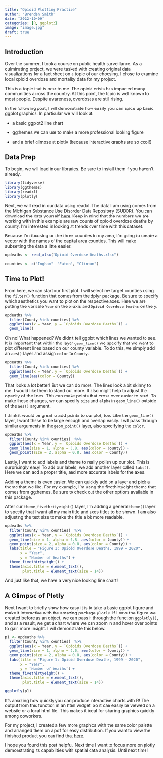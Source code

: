 ```yaml
---
title: "Opioid Plotting Practice"
author: "Brenden Smith"
date: "2022-10-09"
categories: [R, ggplot2]
image: "image.jpg"
draft: true
---
```


## Introduction

Over the summer, I took a course on public health surveillance. As a culminating project, we were tasked with creating original data visualizations for a fact sheet on a topic of our choosing. I chose to examine local opioid overdose and mortality data for my project.

This is a topic that is near to me. The opioid crisis has impacted many communities across the country. At this point, the topic is well known to most people. Despite awareness, overdoses are still rising.

In the following post, I will demonstrate how easily you can spice up basic ggplot graphics. In particular we will look at:

-   a basic ggplot2 line chart

-   ggthemes we can use to make a more professional looking figure

-   and a brief glimpse at plotly (because interactive graphs are so cool!)

## Data Prep

To begin, we will load in our libraries. Be sure to install them if you haven't already.

```r
library(tidyverse)
library(ggthemes)
library(readxl)
library(plotly)
```

Next, we will read in our data using readxl. The data I am using comes from the Michigan Substance Use Disorder Data Repository (SUDDR). You can download the data yourself [here](https://mi-suddr.com/opioids/). Keep in mind that the numbers we are working with in this example are raw counts of opioid overdose deaths by county. I'm interested in looking at trends over time with this dataset.

Because I'm focusing on the three counties in my area, I'm going to create a vector with the names of the capital area counties. This will make subsetting the data a little easier.

```r
opdeaths <- read_xlsx("Opioid Overdose Deaths.xlsx")

counties <- c("Ingham", "Eaton", "Clinton")
```

## Time to Plot!

From here, we can start our first plot. I will select my target counties using the `filter()` function that comes from the dplyr package. Be sure to specify which aesthetics you want to plot on the respective axes. Here we are putting the variable `Year` on the x-axis and `Opioid Overdose Deaths` on the y.

```r
opdeaths %>%
  filter(County %in% counties) %>%
  ggplot(aes(x = Year, y = `Opioids Overdose Deaths`)) +
  geom_line()
```

Oh no! What happened? We didn't tell ggplot which lines we wanted to see. It is important that within the layer `geom_line()` we specify that we want to plot different lines based on our county variable. To do this, we simply add an `aes()` layer and assign `color` to `County`.

```r
opdeaths %>%
  filter(County %in% counties) %>%
  ggplot(aes(x = Year, y = `Opioids Overdose Deaths`)) +
  geom_line(aes(color = County))
```

That looks a lot better! But we can do more. The lines look a bit skinny to me. I would like them to stand out more. It also might help to adjust the opacity of the lines. This can make points that cross over easier to read. To make these changes, we can specify `size` and `alpha` in `geom_line()` outside of the `aes()` argument.

I think it would be great to add points to our plot, too. Like the `geom_line()` layer, I want these to be large enough and overlap easily. I will pass through similar arguments in the `geom_point()` layer, also specifying the `color`.

```r

opdeaths %>%
  filter(County %in% counties)  %>%
  ggplot(aes(x = Year, y = `Opioids Overdose Deaths`)) +
  geom_line(size = 1, alpha = 0.8, aes(color = County)) +
  geom_point(size = 2, alpha = 0.8, aes(color = County))
```

Lastly, I want to add labels and theme to really polish up our plot. This is surprisingly easy! To add our labels, we add another layer called `labs()`. Here we can add a proper title, and more accurate labels for the axes.

Adding a theme is even easier. We can quickly add on a layer and pick a theme that we like. For my example, I'm using the fivethirtyeight theme that comes from ggthemes. Be sure to check out the other options available in this package.

After our `theme_fivethrityeight()` layer, I'm adding a general `theme()` layer to specify that I want all my main title and axes titles to be shown. I am also adjusting the text size to make the title a bit more readable.

```r

opdeaths %>%
  filter(County %in% counties)  %>%
  ggplot(aes(x = Year, y = `Opioids Overdose Deaths`)) +
  geom_line(size = 1, alpha = 0.8, aes(color = County)) +
  geom_point(size = 2, alpha = 0.8, aes(color = County)) +
  labs(title = "Figure 1: Opioid Overdose Deaths, 1999 – 2020",
       x = "Year",
       y = "Number of Deaths") +
  theme_fivethirtyeight() +
  theme(axis.title = element_text(),
        plot.title = element_text(size = 14))
```

And just like that, we have a very nice looking line chart!

## A Glimpse of Plotly

Next I want to briefly show how easy it is to take a basic ggplot figure and make it interactive with the amazing package `plotly`. If I save the figure we created before as an object, we can pass it through the function `ggplotly()`, and as a result, we get a chart where we can zoom in and hover over points to gain more insight. I will demonstrate this below.

```r
p1 <- opdeaths %>%
  filter(County %in% counties)  %>%
  ggplot(aes(x = Year, y = `Opioids Overdose Deaths`)) +
  geom_line(size = 1, alpha = 0.8, aes(color = County)) +
  geom_point(size = 2, alpha = 0.8, aes(color = County)) +
  labs(title = "Figure 1: Opioid Overdose Deaths, 1999 – 2020",
       x = "Year",
       y = "Number of Deaths") +
  theme_fivethirtyeight() +
  theme(axis.title = element_text(),
        plot.title = element_text(size = 14))

ggplotly(p1)
```

It's amazing how quickly you can produce interactive charts with R! The output from this function in an html widget. So it can easily be viewed on a website or a local html file. This makes it ideal for sharing graphics quickly among coworkers.

For my project, I created a few more graphics with the same color palette and arranged them on a pdf for easy distribution. If you want to view the finished product you can find that [here](smith-HM808-factsheet.pdf).

I hope you found this post helpful. Next time I want to focus more on plotly demonstrating its capabilities with spatial data analysis. Until next time!
